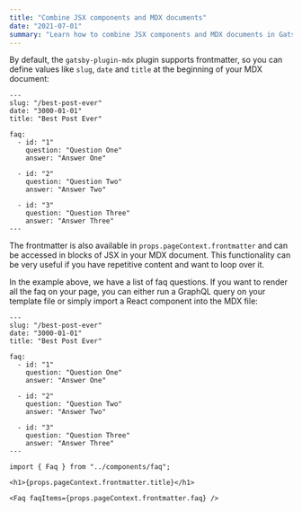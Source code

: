 ```yaml
---
title: "Combine JSX components and MDX documents"
date: "2021-07-01"
summary: "Learn how to combine JSX components and MDX documents in Gatsby."
---
```


By default, the `gatsby-plugin-mdx` plugin supports frontmatter, so you can define values like `slug`, `date` and `title` at the beginning of your MDX document:

```mdx
---
slug: "/best-post-ever"
date: "3000-01-01"
title: "Best Post Ever"

faq:
  - id: "1"
    question: "Question One"
    answer: "Answer One"

  - id: "2"
    question: "Question Two"
    answer: "Answer Two"

  - id: "3"
    question: "Question Three"
    answer: "Answer Three"
---
```

The frontmatter is also available in `props.pageContext.frontmatter` and can be accessed in blocks of JSX in your MDX document. This functionality can be very useful if you have repetitive content and want to loop over it.

In the example above, we have a list of faq questions. If you want to render all the faq on your page, you can either run a GraphQL query on your template file or simply import a React component into the MDX file:

```mdx
---
slug: "/best-post-ever"
date: "3000-01-01"
title: "Best Post Ever"

faq:
  - id: "1"
    question: "Question One"
    answer: "Answer One"

  - id: "2"
    question: "Question Two"
    answer: "Answer Two"

  - id: "3"
    question: "Question Three"
    answer: "Answer Three"
---

import { Faq } from "../components/faq";

<h1>{props.pageContext.frontmatter.title}</h1>

<Faq faqItems={props.pageContext.frontmatter.faq} />
```
